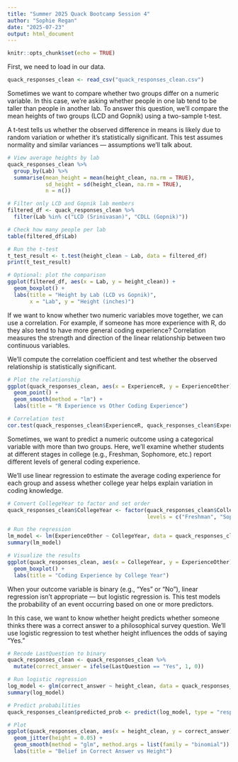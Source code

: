 ```yaml
---
title: "Summer 2025 Quack Bootcamp Session 4"
author: "Sophie Regan"
date: "2025-07-23"
output: html_document
---
```


```r
knitr::opts_chunk$set(echo = TRUE)
```


First, we need to load in our data.
```r
quack_responses_clean <- read_csv("quack_responses_clean.csv")
```


Sometimes we want to compare whether two groups differ on a numeric variable. In this case, we’re asking whether people in one lab tend to be taller than people in another lab. To answer this question, we’ll compare the mean heights of two groups (LCD and Gopnik) using a two-sample t-test.

A t-test tells us whether the observed difference in means is likely due to random variation or whether it's statistically significant. This test assumes normality and similar variances — assumptions we’ll talk about.
```r
# View average heights by lab
quack_responses_clean %>%
  group_by(Lab) %>%
  summarise(mean_height = mean(height_clean, na.rm = TRUE),
            sd_height = sd(height_clean, na.rm = TRUE),
            n = n())

# Filter only LCD and Gopnik lab members
filtered_df <- quack_responses_clean %>%
  filter(Lab %in% c("LCD (Srinivasan)", "CDLL (Gopnik)"))

# Check how many people per lab
table(filtered_df$Lab)

# Run the t-test
t_test_result <- t.test(height_clean ~ Lab, data = filtered_df)
print(t_test_result)

# Optional: plot the comparison
ggplot(filtered_df, aes(x = Lab, y = height_clean)) +
  geom_boxplot() +
  labs(title = "Height by Lab (LCD vs Gopnik)",
       x = "Lab", y = "Height (inches)")
```
If we want to know whether two numeric variables move together, we can use a correlation. For example, if someone has more experience with R, do they also tend to have more general coding experience? Correlation measures the strength and direction of the linear relationship between two continuous variables.

We’ll compute the correlation coefficient and test whether the observed relationship is statistically significant.

```r
# Plot the relationship
ggplot(quack_responses_clean, aes(x = ExperienceR, y = ExperienceOther)) +
  geom_point() +
  geom_smooth(method = "lm") +
  labs(title = "R Experience vs Other Coding Experience")

# Correlation test
cor.test(quack_responses_clean$ExperienceR, quack_responses_clean$ExperienceOther)

```
Sometimes, we want to predict a numeric outcome using a categorical variable with more than two groups. Here, we’ll examine whether students at different stages in college (e.g., Freshman, Sophomore, etc.) report different levels of general coding experience.

We’ll use linear regression to estimate the average coding experience for each group and assess whether college year helps explain variation in coding knowledge.
```r
# Convert CollegeYear to factor and set order
quack_responses_clean$CollegeYear <- factor(quack_responses_clean$CollegeYear,
                                            levels = c("Freshman", "Sophomore", "Junior", "Senior"))

# Run the regression
lm_model <- lm(ExperienceOther ~ CollegeYear, data = quack_responses_clean)
summary(lm_model)

# Visualize the results
ggplot(quack_responses_clean, aes(x = CollegeYear, y = ExperienceOther)) +
  geom_boxplot() +
  labs(title = "Coding Experience by College Year")

```

When your outcome variable is binary (e.g., “Yes” or “No”), linear regression isn’t appropriate — but logistic regression is. This test models the probability of an event occurring based on one or more predictors.

In this case, we want to know whether height predicts whether someone thinks there was a correct answer to a philosophical survey question. We'll use logistic regression to test whether height influences the odds of saying “Yes.”
```r
# Recode LastQuestion to binary
quack_responses_clean <- quack_responses_clean %>%
  mutate(correct_answer = ifelse(LastQuestion == "Yes", 1, 0))

# Run logistic regression
log_model <- glm(correct_answer ~ height_clean, data = quack_responses_clean, family = "binomial")
summary(log_model)

# Predict probabilities
quack_responses_clean$predicted_prob <- predict(log_model, type = "response")

# Plot
ggplot(quack_responses_clean, aes(x = height_clean, y = correct_answer)) +
  geom_jitter(height = 0.05) +
  geom_smooth(method = "glm", method.args = list(family = "binomial")) +
  labs(title = "Belief in Correct Answer vs Height")

```


